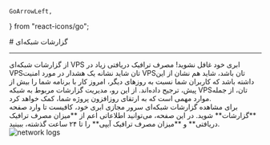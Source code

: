     GoArrowLeft,
} from "react-icons/go";


<Layout>
<Head>
<title>مستندات گزارشات شبکه‌ای سرور مجازی ابری  - لیارا</title>

<meta property="og:title" content="مستندات خدمات رایانش ابری لیارا" />
<meta property="og:description" content="مستندات مربوط به گزارشات شبکه‌ای یک سرور مجازی ابری در لیارا"  />
</Head>
# گزارشات شبکه‌ای

<hr className="mb-2" />
از گزارشات شبکه‌ای VPS ابری خود غافل نشوید! مصرف ترافیک دریافتی زیاد در VPS‌تان شاید نشانه یک هشدار در مورد امنیت VPS‌تان باشد، شاید هم نشان از این داشته باشد که کاربران شما نسبت به روزهای دیگر، امروز کار با برنامه شما را بیش از پیش، ترجیح داده‌اند. 
از این رو، مدیریت گزارشات مربوط به شبکه‌ VPS‌تان، از جمله موارد مهمی است که به ارتقای روزافزون پروژه شما، کمک خواهد کرد.

<Section id="monitoring-hardware-logs" title="مشاهده گزارشات شبکه‌ای" />
برای مشاهده گزارشات شبکه‌ای سرور مجازی ابری خود، کافیست تا وارد صفحه **گزارشات** شوید. در این صفحه، می‌توانید اطلاعاتی اعم از **میزان مصرف ترافیک دریافتی** و **میزان مصرف ترافیک آیپی** را تا ۲۴ ساعت گذشته، ببینید.

<div className="h-4" />
<img src="https://media.liara.ir/vps/vps-observation-in-console.png" alt="network logs"/>
<div className="h-4" />

</Layout>